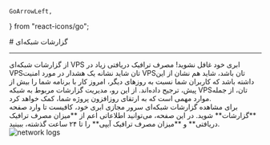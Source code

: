     GoArrowLeft,
} from "react-icons/go";


<Layout>
<Head>
<title>مستندات گزارشات شبکه‌ای سرور مجازی ابری  - لیارا</title>

<meta property="og:title" content="مستندات خدمات رایانش ابری لیارا" />
<meta property="og:description" content="مستندات مربوط به گزارشات شبکه‌ای یک سرور مجازی ابری در لیارا"  />
</Head>
# گزارشات شبکه‌ای

<hr className="mb-2" />
از گزارشات شبکه‌ای VPS ابری خود غافل نشوید! مصرف ترافیک دریافتی زیاد در VPS‌تان شاید نشانه یک هشدار در مورد امنیت VPS‌تان باشد، شاید هم نشان از این داشته باشد که کاربران شما نسبت به روزهای دیگر، امروز کار با برنامه شما را بیش از پیش، ترجیح داده‌اند. 
از این رو، مدیریت گزارشات مربوط به شبکه‌ VPS‌تان، از جمله موارد مهمی است که به ارتقای روزافزون پروژه شما، کمک خواهد کرد.

<Section id="monitoring-hardware-logs" title="مشاهده گزارشات شبکه‌ای" />
برای مشاهده گزارشات شبکه‌ای سرور مجازی ابری خود، کافیست تا وارد صفحه **گزارشات** شوید. در این صفحه، می‌توانید اطلاعاتی اعم از **میزان مصرف ترافیک دریافتی** و **میزان مصرف ترافیک آیپی** را تا ۲۴ ساعت گذشته، ببینید.

<div className="h-4" />
<img src="https://media.liara.ir/vps/vps-observation-in-console.png" alt="network logs"/>
<div className="h-4" />

</Layout>